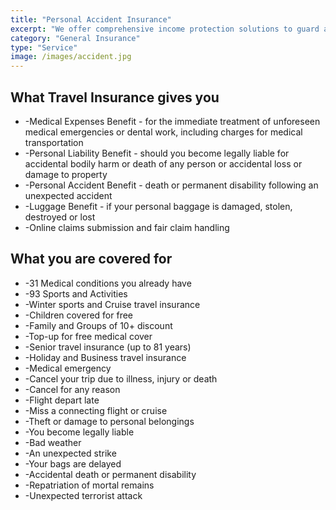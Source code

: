---
title: "Personal Accident Insurance"
excerpt: "We offer comprehensive income protection solutions to guard against the sudden loss of income"
category: "General Insurance"
type: "Service"
image: /images/accident.jpg
---

## What Travel Insurance gives you ##

-    -Medical Expenses Benefit - for the immediate treatment of unforeseen medical emergencies or dental work, including charges for medical transportation
-    -Personal Liability Benefit - should you become legally liable for accidental bodily harm or death of any person or accidental loss or damage to property
-    -Personal Accident Benefit - death or permanent disability following an unexpected accident
-    -Luggage Benefit - if your personal baggage is damaged, stolen, destroyed or lost
-    -Online claims submission and fair claim handling


## What you are covered for ##

-    -31 Medical conditions you already have
-    -93 Sports and Activities
-    -Winter sports and Cruise travel insurance
-    -Children covered for free
-    -Family and Groups of 10+ discount
-    -Top-up for free medical cover
-    -Senior travel insurance (up to 81 years)
-    -Holiday and Business travel insurance
-    -Medical emergency
-    -Cancel your trip due to illness, injury or death
-    -Cancel for any reason
-    -Flight depart late
-    -Miss a connecting flight or cruise
-    -Theft or damage to personal belongings
-    -You become legally liable
-    -Bad weather
-    -An unexpected strike
-    -Your bags are delayed
-    -Accidental death or permanent disability
-    -Repatriation of mortal remains
-    -Unexpected terrorist attack


